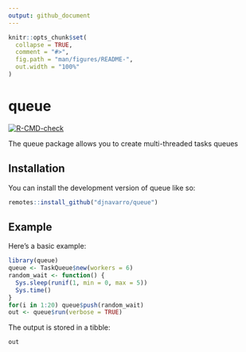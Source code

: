 ```yaml
---
output: github_document
---
```


<!-- README.md is generated from README.Rmd. Please edit that file -->

```r
knitr::opts_chunk$set(
  collapse = TRUE,
  comment = "#>",
  fig.path = "man/figures/README-",
  out.width = "100%"
)
```

# queue

<!-- badges: start -->
[![R-CMD-check](https://github.com/djnavarro/queue/actions/workflows/R-CMD-check.yaml/badge.svg)](https://github.com/djnavarro/queue/actions/workflows/R-CMD-check.yaml)
<!-- badges: end -->

The queue package allows you to create multi-threaded tasks queues

## Installation

You can install the development version of queue like so:

``` r
remotes::install_github("djnavarro/queue")
```

## Example

Here's a basic example:

```r
library(queue)
queue <- TaskQueue$new(workers = 6)
random_wait <- function() {
  Sys.sleep(runif(1, min = 0, max = 5))
  Sys.time()
}
for(i in 1:20) queue$push(random_wait)
out <- queue$run(verbose = TRUE)
```

The output is stored in a tibble:

```r
out
```


